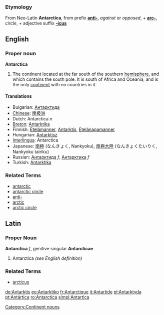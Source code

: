 ===Etymology===
From Neo-Latin '''Antarctica''', from prefix '''[[anti-]]''', ''against'' or ''opposed'', + '''[[arc-]]''', ''circle'', + adjective suffix '''[[-icus]]'''

==English==

===Proper noun===
'''Antarctica'''

# The continent located at the far south of the southern [[hemisphere]], and which contains the south pole.  It is south of Africa and Oceania, and is the only [[continent]] with no countries in it.  

====Translations====
*Bulgarian: [[Антарктида]]
*[[Chinese]]: [[南极洲]]
*Dutch: Antarctica ''n''
*[[Breton]]: [[Antarktika]]
*Finnish: [[Etelämanner]], [[Antarktis]], [[Etelänapamanner]]
*Hungarian: [[Antarktisz]]
*[[Interlingua]]: Antarctica
*Japanese: [[南極]] (なんきょく, Nankyoku), [[南極大陸]] (なんきょくたいりく, Nankyoku tairiku)
*Russian: [[Антарктида]] ''f'', [[Антарктика]] ''f''
*Turkish: [[Antarktika]]

===Related Terms===
*[[antarctic]]
*[[antarctic circle]]
*[[anti-]]
*[[arctic]]
*[[arctic circle]]


[[Category:Continent nouns]]

==Latin==
===Proper Noun===
'''Antarctica''' ''f'', genitive singular '''Antarcticae'''

# Antarctica ''(see English definition)''

===Related Terms===
*[[arcticus]]

[[de:Antarktis]]
[[eo:Antarktiko]]
[[fr:Antarctique]]
[[it:Antartide]]
[[pl:Antarktyda]]
[[pt:Antártica]]
[[ro:Antarctica]]
[[simpl:Antartica]]